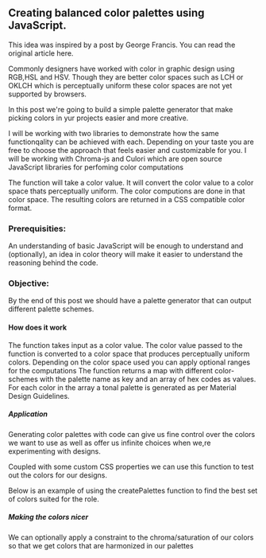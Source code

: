 ## Creating balanced color palettes using JavaScript.

This idea was inspired by a post by George Francis. You can read the original article here.

Commonly designers have worked with color in graphic design using RGB,HSL and HSV. Though they are
better color spaces such as LCH or OKLCH which is perceptually uniform these color spaces are not
yet supported by browsers.

In this post we're going to build a simple palette generator that make picking colors in yur
projects easier and more creative.

I will be working with two libraries to demonstrate how the same functionqality can be achieved with
each. Depending on your taste you are free to choose the approach that feels easier and customizable
for you. I will be working with Chroma-js and Culori which are open source JavaScript libraries for
perfoming color computations

The function will take a color value. It will convert the color value to a color space thats
perceptually uniform. The color computions are done in that color space. The resulting colors are
returned in a CSS compatible color format.

### Prerequisities:

An understanding of basic JavaScript will be enough to understand and (optionally), an idea in color
theory will make it easier to understand the reasoning behind the code.

### Objective:

By the end of this post we should have a palette generator that can output different palette
schemes.

#### How does it work

The function takes input as a color value. The color value passed to the function is converted to a
color space that produces perceptually uniform colors. Depending on the color space used you can
apply optional ranges for the computations The function returns a map with different color-schemes
with the palette name as key and an array of hex codes as values. For each color in the array a
tonal palette is generated as per Material Design Guidelines.

##### Application

Generating color palettes with code can give us fine control over the colors we want to use as well
as offer us infinite choices when we,re experimenting with designs.

Coupled with some custom CSS properties we can use this function to test out the colors for our
designs.

Below is an example of using the createPalettes function to find the best set of colors suited for
the role.

##### Making the colors nicer

We can optionally apply a constraint to the chroma/saturation of our colors so that we get colors
that are harmonized in our palettes
